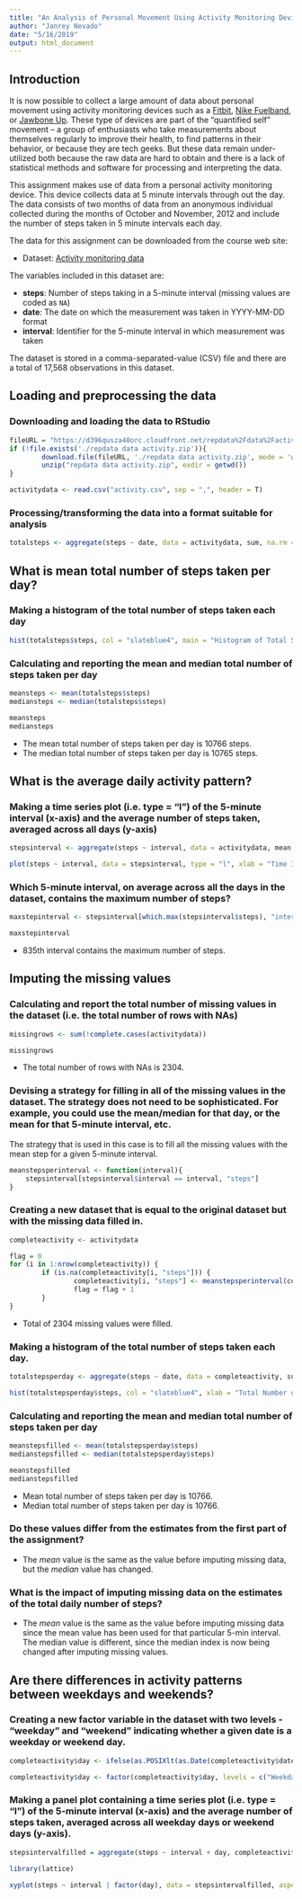 ---
title: "An Analysis of Personal Movement Using Activity Monitoring Devices"
author: "Janrey Nevado"
date: "5/16/2019"
output: html_document
---

## Introduction
It is now possible to collect a large amount of data about personal movement using activity monitoring devices such as a [Fitbit](http://www.fitbit.com/), [Nike Fuelband](http://www.nike.com/us/en_us/c/nikeplus-fuelband), or [Jawbone Up](https://jawbone.com/up). These type of devices are part of the “quantified self” movement – a group of enthusiasts who take measurements about themselves regularly to improve their health, to find patterns in their behavior, or because they are tech geeks. But these data remain under-utilized both because the raw data are hard to obtain and there is a lack of statistical methods and software for processing and interpreting the data.

This assignment makes use of data from a personal activity monitoring device. This device collects data at 5 minute intervals through out the day. The data consists of two months of data from an anonymous individual collected during the months of October and November, 2012 and include the number of steps taken in 5 minute intervals each day.

The data for this assignment can be downloaded from the course web site:

* Dataset: [Activity monitoring data](https://d396qusza40orc.cloudfront.net/repdata%2Fdata%2Factivity.zip) 

The variables included in this dataset are:

* **steps**: Number of steps taking in a 5-minute interval (missing values are coded as `NA`)  
* **date**: The date on which the measurement was taken in YYYY-MM-DD format  
* **interval**: Identifier for the 5-minute interval in which measurement was taken  

The dataset is stored in a comma-separated-value (CSV) file and there are a total of 17,568 observations in this dataset. 

## Loading and preprocessing the data

### Downloading and loading the data to RStudio

```{r}
fileURL = "https://d396qusza40orc.cloudfront.net/repdata%2Fdata%2Factivity.zip"
if (!file.exists('./repdata data activity.zip')){
        download.file(fileURL, './repdata data activity.zip', mode = 'wb')
        unzip("repdata data activity.zip", exdir = getwd())
}

activitydata <- read.csv("activity.csv", sep = ",", header = T)
```
### Processing/transforming the data into a format suitable for analysis

```{r}
totalsteps <- aggregate(steps ~ date, data = activitydata, sum, na.rm = T)
```

## What is mean total number of steps taken per day?

### Making a histogram of the total number of steps taken each day

```{r}
hist(totalsteps$steps, col = "slateblue4", main = "Histogram of Total Steps taken per day", xlab = "Total steps taken per day", cex.axis = 1, cex.lab = 1)
```

### Calculating and reporting the mean and median total number of steps taken per day

```{r}
meansteps <- mean(totalsteps$steps)
mediansteps <- median(totalsteps$steps)

meansteps
mediansteps
```

* The mean total number of steps taken per day is 10766 steps.  
* The median total number of steps taken per day is 10765 steps.

## What is the average daily activity pattern?

### Making a time series plot (i.e. type = “l”) of the 5-minute interval (x-axis) and the average number of steps taken, averaged across all days (y-axis)


```{r}
stepsinterval <- aggregate(steps ~ interval, data = activitydata, mean, na.rm = TRUE)

plot(steps ~ interval, data = stepsinterval, type = "l", xlab = "Time Intervals (5-minute)", ylab = "Mean number of steps taken (all days)", main = "Average number of steps taken at 5-minute intervals", col = "slateblue4")
```

### Which 5-minute interval, on average across all the days in the dataset, contains the maximum number of steps?

```{r}
maxstepinterval <- stepsinterval[which.max(stepsinterval$steps), "interval"]

maxstepinterval
```

* 835th interval contains the maximum number of steps.

## Imputing the missing values

### Calculating and report the total number of missing values in the dataset (i.e. the total number of rows with NAs)

```{r}
missingrows <- sum(!complete.cases(activitydata))

missingrows
```

* The total number of rows with NAs is 2304.

### Devising a strategy for filling in all of the missing values in the dataset. The strategy does not need to be sophisticated. For example, you could use the mean/median for that day, or the mean for that 5-minute interval, etc.

The strategy that is used in this case is to fill all the missing values with the mean step for a given 5-minute interval.

```{r}
meanstepsperinterval <- function(interval){
    stepsinterval[stepsinterval$interval == interval, "steps"]
}
```

### Creating a new dataset that is equal to the original dataset but with the missing data filled in.

```{r}
completeactivity <- activitydata

flag = 0
for (i in 1:nrow(completeactivity)) {
        if (is.na(completeactivity[i, "steps"])) {
                completeactivity[i, "steps"] <- meanstepsperinterval(completeactivity[i, "interval"])
                flag = flag + 1
        }
}
```

* Total of 2304 missing values were filled.

### Making a histogram of the total number of steps taken each day.

```{r}
totalstepsperday <- aggregate(steps ~ date, data = completeactivity, sum)

hist(totalstepsperday$steps, col = "slateblue4", xlab = "Total Number of Steps", main = "Histogram of Total Number of Steps Taken Each Day")
```

### Calculating and reporting the mean and median total number of steps taken per day

```{r}
meanstepsfilled <- mean(totalstepsperday$steps)
medianstepsfilled <- median(totalstepsperday$steps)

meanstepsfilled
medianstepsfilled
```

* Mean total number of steps taken per day is 10766.
* Median total number of steps taken per day is 10766.

### Do these values differ from the estimates from the first part of the assignment?

* The *mean* value is the same as the value before imputing missing data, but the *median* value has changed.

### What is the impact of imputing missing data on the estimates of the total daily number of steps?

* The *mean* value is the same as the value before imputing missing data since the mean value has been used for that particular 5-min interval. The median value is different, since the median index is now being changed after imputing missing values.

## Are there differences in activity patterns between weekdays and weekends?

### Creating a new factor variable in the dataset with two levels - “weekday" and "weekend” indicating whether a given date is a weekday or weekend day.

```{r}
completeactivity$day <- ifelse(as.POSIXlt(as.Date(completeactivity$date))$wday%%6 == 0, "Weekend", "Weekday")

completeactivity$day <- factor(completeactivity$day, levels = c("Weekday", "Weekend"))
```

### Making a panel plot containing a time series plot (i.e. type = "l”) of the 5-minute interval (x-axis) and the average number of steps taken, averaged across all weekday days or weekend days (y-axis).

```{r}
stepsintervalfilled = aggregate(steps ~ interval + day, completeactivity, mean)

library(lattice)

xyplot(steps ~ interval | factor(day), data = stepsintervalfilled, aspect = 0.5, type = "l")
```
